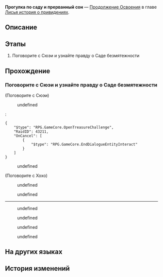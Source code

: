 {{Дополнить|Диалоги.}}
{{Миссия Инфобокс
|id              = 2021703
|Название        = 
|Изображение     = Миссия Освоения Прогулка по саду и прерванный сон.png
|Тип             = Продолжение Освоения
|События         = 
|Глава           = Лисья история о привидениях
|Условия         = Завершена [[Продолжение Освоения]] ''[[Прогулка по саду и прерванный сон]]''
|Персонажи       = Первопроходец; Сюэи; Хвост; Хохо; Циррус
|СтартЛокация    = [[Лофу Сяньчжоу]] — [[Сад безмятежности]]
|Локации         = Сад безмятежности
|Предыдущая      = 
|Следующая       = 
|Награды         = Опыт Освоения*1 500; Звёздный нефрит*150; Путеводитель путешественника*15; Очищенный эфир*12; Утраченный кристалл*12; "Dancing Fantasms"*1 { text = Dancing Fantasms }; Кредиты*150 000
}}
'''Прогулка по саду и прерванный сон''' — [[Продолжение Освоения]] в главе [[Лисья история о привидениях]].

==Описание==
{{Описание|<!--официальное описание из Перекрёстка судеб-->}}

==Этапы==
# Поговорите с Сюэи и узнайте правду о Саде безмятежности

==Прохождение==
{{Дополнить}}


===Поговорите с Сюэи и узнайте правду о Саде безмятежности===
{{Описание миссии|локация=Сад безмятежности|Сначала вас засосало в зеркало, а потом выкинуло обратно - это были бы крутые начало и финал какой-нибудь паранормальной истории. Увы, но как только вы возвращаетесь из иллюзии, то понимаете, что Сад безмятежности захватили хелиоби, а судьи изо всех сил стараются оттянуть надвигающуюся катастрофу.}}
{{Диалог Начало}}

;(Поговорите с Сюэи)
<!--Unknown TalkSentence: 202260511-->
:{{Диалог|Стрелка}} undefined
:<!--Unknown TalkSentence: 202260513-->
:<pre>{
	"$type": "RPG.GameCore.OpenTreasureChallenge",
	"RaidID": 43211,
	"OnCancel": [
		{
			"$type": "RPG.GameCore.EndDialogueEntityInteract"
		}
	]
}</pre>
:{{Диалог|Выход}} undefined
:<!--Unknown TalkSentence: 202260515-->

;(Поговорите с Хохо)
<!--Unknown TalkSentence: 202260505-->
:{{Диалог|Стрелка}} undefined
:{{Диалог|Стрелка}} undefined
<!--Unknown TalkSentence: 202260507-->
<!--Unknown TalkSentence: 202260510-->
----
<!--Unknown TalkSentence: 202260473-->
<!--Unknown TalkSentence: 202260474-->
<!--Unknown TalkSentence: 202260475-->
<!--Unknown TalkSentence: 202260476-->
:{{Диалог|Стрелка}} undefined
:{{Диалог|Стрелка}} undefined
:{{Диалог|Стрелка}} undefined
:{{Диалог|Стрелка}} undefined
{{Диалог Конец}}

==На других языках==
{{На других языках
|en   = Sojourners' Ghastly Reverie
|zhs  = 游园惊梦
|zht  = 遊園驚夢
|ja   = 游園驚夢
|ko   = 유원경몽
|es   = Sustos en el parque
|fr   = Promenade fantasmagorique
|ru   = Прогулка по саду и прерванный сон
|th   = ฝันผวาในสวนเฮี้ยน
|vi   = Ác Mộng Vườn Hoang
|de   = Garten der Albträume
|id   = Mimpi Buruk di Taman
|pt   = Devaneio Lúgubre do Visitante
}}

==История изменений==
{{История изменений|2.7}}
